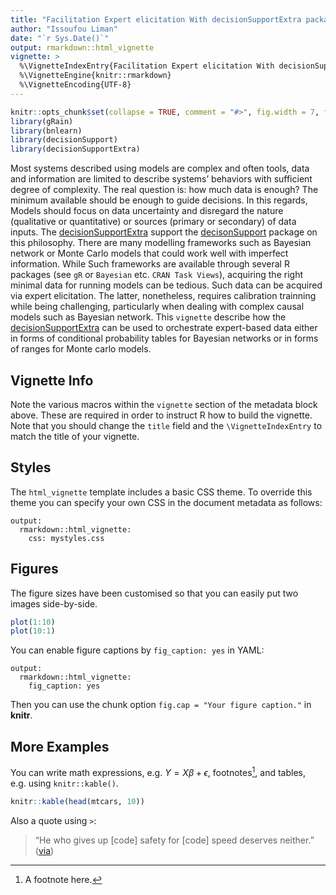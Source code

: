```yaml
---
title: "Facilitation Expert elicitation With decisionSupportExtra package"
author: "Issoufou Liman"
date: "`r Sys.Date()`"
output: rmarkdown::html_vignette
vignette: >
  %\VignetteIndexEntry{Facilitation Expert elicitation With decisionSupportExtra package}
  %\VignetteEngine{knitr::rmarkdown}
  %\VignetteEncoding{UTF-8}
---
```


```r
knitr::opts_chunk$set(collapse = TRUE, comment = "#>", fig.width = 7, fig.height = 7, fig.align = "center")
library(gRain)
library(bnlearn)
library(decisionSupport)
library(decisionSupportExtra)
```

Most systems described using models are complex and often tools, data and information are limited to describe systems' behaviors with sufficient degree of complexity. The real question is: how much data is enough? The minimum available should be enough to guide decisions. In this regards, Models should focus on data uncertainty and disregard the nature (qualitative or quantitative) or sources (primary or secondary) of data inputs. The [decisionSupportExtra](https://github.com/Issoufou-Liman/decisionSupportExtra) support the [decisonSupport](https://cran.r-project.org/web/packages/decisionSupport/index.html) package on this philosophy. There are many modelling frameworks such as Bayesian network or Monte Carlo models that could work well with imperfect information. While Such frameworks are available through several R packages (see `gR` or `Bayesian` etc. `CRAN Task Views`), acquiring the right minimal data for running models can be tedious. Such data can be acquired via expert elicitation. The latter, nonetheless, requires calibration trainning while being challenging, particularly when dealing with complex causal models such as Bayesian network. This `vignette` describe how the [decisionSupportExtra](https://github.com/Issoufou-Liman/decisionSupportExtra)  can be used to orchestrate expert-based data either in forms of conditional probability tables for Bayesian networks or in forms of ranges for Monte carlo models.

## Vignette Info

Note the various macros within the `vignette` section of the metadata block above. These are required in order to instruct R how to build the vignette. Note that you should change the `title` field and the `\VignetteIndexEntry` to match the title of your vignette.

## Styles

The `html_vignette` template includes a basic CSS theme. To override this theme you can specify your own CSS in the document metadata as follows:

    output: 
      rmarkdown::html_vignette:
        css: mystyles.css

## Figures

The figure sizes have been customised so that you can easily put two images side-by-side. 

```r
plot(1:10)
plot(10:1)
```

You can enable figure captions by `fig_caption: yes` in YAML:

    output:
      rmarkdown::html_vignette:
        fig_caption: yes

Then you can use the chunk option `fig.cap = "Your figure caption."` in **knitr**.

## More Examples

You can write math expressions, e.g. $Y = X\beta + \epsilon$, footnotes^[A footnote here.], and tables, e.g. using `knitr::kable()`.

```r
knitr::kable(head(mtcars, 10))
```

Also a quote using `>`:

> "He who gives up [code] safety for [code] speed deserves neither."
([via](https://twitter.com/hadleywickham/status/504368538874703872))
